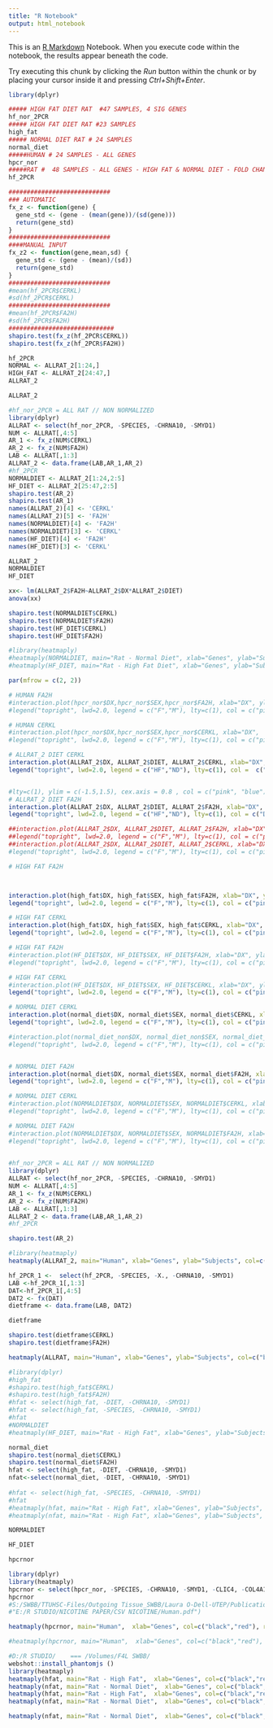 ```yaml
---
title: "R Notebook"
output: html_notebook
---
```


This is an [R Markdown](http://rmarkdown.rstudio.com) Notebook. When you execute code within the notebook, the results appear beneath the code. 

Try executing this chunk by clicking the *Run* button within the chunk or by placing your cursor inside it and pressing *Ctrl+Shift+Enter*. 

```r
library(dplyr)

##### HIGH FAT DIET RAT  #47 SAMPLES, 4 SIG GENES
hf_nor_2PCR
##### HIGH FAT DIET RAT #23 SAMPLES
high_fat
##### NORMAL DIET RAT # 24 SAMPLES
normal_diet
#####HUMAN # 24 SAMPLES - ALL GENES
hpcr_nor
#####RAT #  48 SAMPLES - ALL GENES - HIGH FAT & NORMAL DIET - FOLD CHANGE NON NORM
hf_2PCR
```

```r
############################
### AUTOMATIC
fx_z <- function(gene) {
  gene_std <- (gene - (mean(gene))/(sd(gene)))
  return(gene_std)
}
############################
####MANUAL INPUT
fx_z2 <- function(gene,mean,sd) {
  gene_std <- (gene - (mean)/(sd))
  return(gene_std)
}
############################
#mean(hf_2PCR$CERKL)
#sd(hf_2PCR$CERKL)
############################
#mean(hf_2PCR$FA2H)
#sd(hf_2PCR$FA2H)
#############################
shapiro.test(fx_z(hf_2PCR$CERKL))
shapiro.test(fx_z(hf_2PCR$FA2H))

```





```r
hf_2PCR
NORMAL <- ALLRAT_2[1:24,]
HIGH_FAT <- ALLRAT_2[24:47,]
ALLRAT_2
```


```r
ALLRAT_2
```


```r
#hf_nor_2PCR = ALL RAT // NON NORMALIZED
library(dplyr)
ALLRAT <- select(hf_nor_2PCR, -SPECIES, -CHRNA10, -SMYD1)
NUM <- ALLRAT[,4:5]
AR_1 <- fx_z(NUM$CERKL)
AR_2 <- fx_z(NUM$FA2H)
LAB <- ALLRAT[,1:3]
ALLRAT_2 <- data.frame(LAB,AR_1,AR_2)
#hf_2PCR
NORMALDIET <- ALLRAT_2[1:24,2:5]
HF_DIET <- ALLRAT_2[25:47,2:5]
shapiro.test(AR_2)
shapiro.test(AR_1)
names(ALLRAT_2)[4] <- 'CERKL'
names(ALLRAT_2)[5] <- 'FA2H'
names(NORMALDIET)[4] <- 'FA2H'
names(NORMALDIET)[3] <- 'CERKL'
names(HF_DIET)[4] <- 'FA2H'
names(HF_DIET)[3] <- 'CERKL'
```
```r
ALLRAT_2
NORMALDIET
HF_DIET
```


```r
xx<- lm(ALLRAT_2$FA2H~ALLRAT_2$DX*ALLRAT_2$DIET)
anova(xx)
```


```r
shapiro.test(NORMALDIET$CERKL)
shapiro.test(NORMALDIET$FA2H)
shapiro.test(HF_DIET$CERKL)
shapiro.test(HF_DIET$FA2H)
```


```r
#library(heatmaply)
#heatmaply(NORMALDIET, main="Rat - Normal Diet", xlab="Genes", ylab="Subjects", col=c("black","red"), row_side_palette= mfcol, labRow = NULL, show_dendrogram = #c(FALSE, FALSE), hide_colorbar=FALSE, dpi=600)
#heatmaply(HF_DIET, main="Rat - High Fat Diet", xlab="Genes", ylab="Subjects", col=c("black","red"), row_side_palette= mfcol, labRow = NULL, show_dendrogram = #c(FALSE, FALSE), hide_colorbar=FALSE, dpi=600)
```


```r
par(mfrow = c(2, 2))

# HUMAN FA2H
#interaction.plot(hpcr_nor$DX,hpcr_nor$SEX,hpcr_nor$FA2H, xlab="DX", ylab="FA2H", main="Human",  lty=c(1), ylim = c(-1.5,1.5), cex.axis = 0.8 , legend=0 , col = c("pink", "blue") , #lwd=2.0,xpd = F , trace.label = "SEX", dpi=300)
#legend("topright", lwd=2.0, legend = c("F","M"), lty=c(1), col = c("pink", "blue"))

# HUMAN CERKL
#interaction.plot(hpcr_nor$DX,hpcr_nor$SEX,hpcr_nor$CERKL, xlab="DX",  ylab="CERKL", main="Human",  lty=c(1), ylim = c(-1.5,1.5),cex.axis = 0.8, legend=0 ,  col = c("pink", "blue"), #lwd=2.0, pch=c(1,1) ,xpd = F, trace.label = "SEX", dpi=300)
#legend("topright", lwd=2.0, legend = c("F","M"), lty=c(1), col = c("pink", "blue"))

# ALLRAT_2 DIET CERKL
interaction.plot(ALLRAT_2$DX, ALLRAT_2$DIET, ALLRAT_2$CERKL, xlab="DX", ylab="CERKL", main="Rat - All Diet",  lty=c(1), ylim = c(-1.5,1.5), cex.axis = 0.8 ,legend=0 , col = c("DARK GREEN", "blue") , xpd = F ,lwd=2.0, trace.label = "DIET", dpi=300)
legend("topright", lwd=2.0, legend = c("HF","ND"), lty=c(1), col =  c("DARK  GREEN", "blue"))


#lty=c(1), ylim = c(-1.5,1.5), cex.axis = 0.8 , col = c("pink", "blue") , lwd=2.0,xpd = F , trace.label = "DIET", dpi=300)
# ALLRAT_2 DIET FA2H
interaction.plot(ALLRAT_2$DX, ALLRAT_2$DIET, ALLRAT_2$FA2H, xlab="DX", ylab="FA2H", main="Rat - All Diet",  lty=c(1), ylim = c(-1.5,1.5), cex.axis = 0.8 , legend=0 ,col = c("DARK  GREEN", "blue") ,xpd = F , lwd=2.0, trace.label = "DIET", dpi=300)
legend("topright", lwd=2.0, legend = c("HF","ND"), lty=c(1), col = c("DARK  GREEN", "blue"))

##interaction.plot(ALLRAT_2$DX, ALLRAT_2$DIET, ALLRAT_2$FA2H, xlab="DX", ylab="FA2H", main="Rat - All Diet",  lty=c(1), ylim = c(-1.5,1.5), cex.axis = 0.8 , legend=0 , col = c("pink", "blue") , ##lwd=2.0,xpd = F , trace.label = "DIET", dpi=300)
##legend("topright", lwd=2.0, legend = c("F","M"), lty=c(1), col = c("pink", "blue"))
##interaction.plot(ALLRAT_2$DX, ALLRAT_2$DIET, ALLRAT_2$CERKL, xlab="DX", ylab="FA2H", main="Rat - All Diet",  lty=c(1), ylim = c(-1.5,1.5), cex.axis = 0.8 , legend=0 , col = c("pink", "blue") , ##lwd=2.0,xpd = F , trace.label = "DIET", dpi=300)
#legend("topright", lwd=2.0, legend = c("F","M"), lty=c(1), col = c("pink", "blue"))


```


```r
# HIGH FAT FA2H



interaction.plot(high_fat$DX, high_fat$SEX, high_fat$FA2H, xlab="DX", ylab="FA2H", main="Rat - High Fat",  lty=c(1), ylim = c(-1.5,1.5), cex.axis = 0.8 , legend=0, col = c("pink", "blue") , lwd=2.0,xpd = F , trace.label = "SEX", dpi=300)
legend("topright", lwd=2.0, legend = c("F","M"), lty=c(1), col = c("pink", "blue"))

# HIGH FAT CERKL
interaction.plot(high_fat$DX, high_fat$SEX, high_fat$CERKL, xlab="DX", ylab="CERKL", main="Rat - High Fat",  lty=c(1), ylim = c(-1.5,1.5), cex.axis = 0.8 , legend=0, col = c("pink", "blue") , lwd=2.0,xpd = F , trace.label = "SEX", dpi=300)
legend("topright", lwd=2.0, legend = c("F","M"), lty=c(1), col = c("pink", "blue"))

# HIGH FAT FA2H
#interaction.plot(HF_DIET$DX, HF_DIET$SEX, HF_DIET$FA2H, xlab="DX", ylab="FA2H", main="Rat - High Fat",  l\ty=c(1), ylim = c(-1.5,1.5), cex.axis = 0.8 , legend=0, col = c("pink", "blue") , lwd=2.0,xpd = F , trace.label = "SEX", dpi=300)
#legend("topright", lwd=2.0, legend = c("F","M"), lty=c(1), col = c("pink", "blue"))

# HIGH FAT CERKL
#interaction.plot(HF_DIET$DX, HF_DIET$SEX, HF_DIET$CERKL, xlab="DX", ylab="CERKL", main="Rat - High Fat",  lty=c(1), ylim = c(-1.5,1.5), cex.axis = 0.8 , legend=0, col = c("pink", "blue") , lwd=2.0,xpd = F , trace.label = "SEX", dpi=300)
legend("topright", lwd=2.0, legend = c("F","M"), lty=c(1), col = c("pink", "blue"))
```


```r
# NORMAL DIET CERKL
interaction.plot(normal_diet$DX, normal_diet$SEX, normal_diet$CERKL, xlab="DX", ylab="CERKL", main="Rat - Normal Diet",  lty=c(1), ylim = c(-1.5,1.5), cex.axis = 0.8 , legend=0 , col = c("pink", "blue") , lwd=2.0,xpd = F , trace.label = "SEX", dpi=300)
legend("topright", lwd=2.0, legend = c("F","M"), lty=c(1), col = c("pink", "blue"))

#interaction.plot(normal_diet_non$DX, normal_diet_non$SEX, normal_diet_non$CERKL, xlab="DX", ylab="CERKL", main="Rat - Normal Diet",  lty=c(1), ylim = c(-1.5,1.5), cex.axis = #0.8 , legend=0 , col = c("pink", "blue") , lwd=2.0,xpd = F , trace.label = "SEX", dpi=300)
#legend("topright", lwd=2.0, legend = c("F","M"), lty=c(1), col = c("pink", "blue"))


# NORMAL DIET FA2H
interaction.plot(normal_diet$DX, normal_diet$SEX, normal_diet$FA2H, xlab="DX", ylab="FA2H", main="Rat - Normal Diet",  lty=c(1), ylim = c(-1.5,1.5), cex.axis = 0.8 , legend=0 , col = c("pink", "blue") , lwd=2.0,xpd = F , trace.label = "SEX",dpi=300)
legend("topright", lwd=2.0, legend = c("F","M"), lty=c(1), col = c("pink", "blue"))

# NORMAL DIET CERKL
#interaction.plot(NORMALDIET$DX, NORMALDIET$SEX, NORMALDIET$CERKL, xlab="DX", ylab="CERKL", main="Rat - Normal Diet",  lty=c(1), ylim = c(-1.5,1.5), cex.axis = 0.8 , legend=0 , col = c("pink", "blue") , lwd=2.0,xpd = F , trace.label = "SEX", dpi=300)
#legend("topright", lwd=2.0, legend = c("F","M"), lty=c(1), col = c("pink", "blue"))

# NORMAL DIET FA2H
#interaction.plot(NORMALDIET$DX, NORMALDIET$SEX, NORMALDIET$FA2H, xlab="DX", ylab="FA2H", main="Rat - Normal Diet",  lty=c(1), ylim = c(-1.5,1.5), cex.axis = 0.8 , legend=0 , col = c("pink", "blue") , lwd=2.0,xpd = F , trace.label = "SEX", dpi=300)
#legend("topright", lwd=2.0, legend = c("F","M"), lty=c(1), col = c("pink", "blue"))
       

```

```r
#hf_nor_2PCR = ALL RAT // NON NORMALIZED
library(dplyr)
ALLRAT <- select(hf_nor_2PCR, -SPECIES, -CHRNA10, -SMYD1)
NUM <- ALLRAT[,4:5]
AR_1 <- fx_z(NUM$CERKL)
AR_2 <- fx_z(NUM$FA2H)
LAB <- ALLRAT[,1:3]
ALLRAT_2 <- data.frame(LAB,AR_1,AR_2)
#hf_2PCR

shapiro.test(AR_2)

#library(heatmaply)
heatmaply(ALLRAT_2, main="Human", xlab="Genes", ylab="Subjects", col=c("black","red"), row_side_palette= mfcol, labRow = NULL, show_dendrogram = c(FALSE, FALSE), hide_colorbar=FALSE, dpi=600)

```


```r
hf_2PCR_1 <-  select(hf_2PCR, -SPECIES, -X., -CHRNA10, -SMYD1)
LAB <-hf_2PCR_1[,1:3]
DAT<-hf_2PCR_1[,4:5]
DAT2 <- fx(DAT)
dietframe <- data.frame(LAB, DAT2)

dietframe

shapiro.test(dietframe$CERKL)
shapiro.test(dietframe$FA2H)
```


```r
heatmaply(ALLRAT, main="Human", xlab="Genes", ylab="Subjects", col=c("black","red"), row_side_palette= mfcol, labRow = NULL, show_dendrogram = c(FALSE, FALSE), hide_colorbar=TRUE, dpi=600)
```


```r
#library(dplyr)
#high_fat
#shapiro.test(high_fat$CERKL)
#shapiro.test(high_fat$FA2H)
#hfat <- select(high_fat, -DIET, -CHRNA10, -SMYD1)
#hfat <- select(high_fat, -SPECIES, -CHRNA10, -SMYD1)
#hfat
#NORMALDIET
#heatmaply(HF_DIET, main="Rat - High Fat", xlab="Genes", ylab="Subjects", col=c("black","red"), row_side_palette= mfcol, labRow = NULL, show_dendrogram = c(FALSE, FALSE), hide_colorbar=TRUE, dpi=600)
```


```r


normal_diet
shapiro.test(normal_diet$CERKL)
shapiro.test(normal_diet$FA2H)
hfat <- select(high_fat, -DIET, -CHRNA10, -SMYD1)
nfat<-select(normal_diet, -DIET, -CHRNA10, -SMYD1)
             
#hfat <- select(high_fat, -SPECIES, -CHRNA10, -SMYD1)
#hfat
#heatmaply(hfat, main="Rat - High Fat", xlab="Genes", ylab="Subjects", col=c("black","red"), row_side_palette= mfcol, labRow = NULL, #show_dendrogram = c(FALSE, FALSE), hide_colorbar=TRUE, dpi=600)
#heatmaply(nfat, main="Rat - High Fat", xlab="Genes", ylab="Subjects", col=c("black","red"), row_side_palette= mfcol, labRow = NULL, #show_dendrogram = c(FALSE, FALSE), hide_colorbar=TRUE, dpi=600)

```


```r
NORMALDIET

HF_DIET
```

```r
hpcrnor
```


```r
library(dplyr)
library(heatmaply)
hpcrnor <- select(hpcr_nor, -SPECIES, -CHRNA10, -SMYD1, -CLIC4, -COL4A1, -FAM189A1, -PTGDR, -SDCCAG8, -TF)
hpcrnor
#S:/SWBB/TTUHSC-Files/Outgoing Tissue_SWBB/Laura O-Dell-UTEP/Publication/FINAL FIGURES/NICOTINE FIGURES R STUDIO
#"E:/R STUDIO/NICOTINE PAPER/CSV NICOTINE/Human.pdf")
```


```r
heatmaply(hpcrnor, main="Human",  xlab="Genes", col=c("black","red"), row_side_palette= mfcol, labRow = NULL, show_dendrogram = c(FALSE, FALSE), showticklabels = c(T,F), hide_colorbar=FALSE, dpi=300, file = "S:/SWBB/TTUHSC-Files/Outgoing Tissue_SWBB/Laura O-Dell-UTEP/Publication/FINAL FIGURES/NICOTINE FIGURES R STUDIO/Human.pdf")

#heatmaply(hpcrnor, main="Human",  xlab="Genes", col=c("black","red"), row_side_palette= mfcol, labRow = NULL, show_dendrogram = c(FALSE, FALSE), showticklabels = c(T,F), hide_colorbar=TRUE, dpi=300, file = "S:/SWBB/TTUHSC-Files/Outgoing Tissue_SWBB/Laura O-Dell-UTEP/Publication/FINAL FIGURES/NICOTINE FIGURES R STUDIO/Human CB.pdf")
```




```r
#D:/R STUDIO/    === /Volumes/F4L SWBB/
webshot::install_phantomjs ()
library(heatmaply)
heatmaply(hfat, main="Rat - High Fat",  xlab="Genes", col=c("black","red"), row_side_palette= mfcol, labRow = NULL, show_dendrogram = c(FALSE, FALSE), showticklabels = c(T,F), hide_colorbar=FALSE, dpi=300, file = "D:/R STUDIO/NICOTINE PAPER/CSV NICOTINE/Rat - High Fat.pdf")
heatmaply(nfat, main="Rat - Normal Diet",  xlab="Genes", col=c("black","red"), row_side_palette= mfcol, labRow = NULL, show_dendrogram = c(FALSE, FALSE), showticklabels = c(T,F), hide_colorbar=FALSE, dpi=300, file = "D:/R STUDIO/NICOTINE PAPER/CSV NICOTINE/Rat - Normal Diet.pdf")
heatmaply(hfat, main="Rat - High Fat",  xlab="Genes", col=c("black","red"), row_side_palette= mfcol, labRow = NULL, show_dendrogram = c(FALSE, FALSE), showticklabels = c(T,F), hide_colorbar=TRUE, dpi=300, file = "D:/R STUDIO/NICOTINE PAPER/CSV NICOTINE/Rat - High Fat 2.pdf")
heatmaply(nfat, main="Rat - Normal Diet",  xlab="Genes", col=c("black","red"), row_side_palette= mfcol, labRow = NULL, show_dendrogram = c(FALSE, FALSE), showticklabels = c(T,F), hide_colorbar=TRUE, dpi=300, file = "D:/R STUDIO/NICOTINE PAPER/CSV NICOTINE/Rat - Normal Diet 2.pdf")
```


```r
heatmaply(nfat, main="Rat - Normal Diet",  xlab="Genes", col=c("black","red"), row_side_palette= mfcol, labRow = NULL, show_dendrogram = c(FALSE, FALSE), showticklabels = c(T,F), hide_colorbar=TRUE, dpi=300, file = "D:/R STUDIO/NICOTINE PAPER/CSV NICOTINE/Rat - Normal Diet 2.pdf")

```


